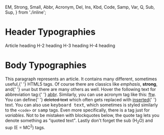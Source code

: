   EM,
  Strong,
  Small,
  Abbr,
  Acronym,
  Del,
  Ins,
  Kbd,
  Code,
  Samp,
  Var,
  Q,
  Sub,
  Sup,
} from './inline';

<Meta title="@ui/typography" />

# Header Typographies

<Canvas>
  <Story name="Header Typographies">
    <Heading level={3} variant="article">
      Article heading
    </Heading>
    <Heading level={3} variant="h-2">
      H-2 heading
    </Heading>
    <Heading level={3} variant="h-3">
      H-3 heading
    </Heading>
    <Heading level={3} variant="h-4">
      H-4 heading
    </Heading>
  </Story>
</Canvas>

# Body Typographies

<Canvas>
  <Story name="Body Typographies">
    <Paragraph>
      This paragraph represents an article. It contains many different,
      sometimes useful,{' '}
      <Link href="https://www.w3schools.com/tags/">HTML5 tags</Link>. Of course
      there are classics like <EM>emphasis</EM>, <Strong>strong</Strong>, and{' '}
      <Small>small</Small> but there are many others as well. Hover the
      following text for abbreviation tag:{' '}
      <Abbr title="abbreviation">abbr</Abbr>. Similarly, you can use acronym tag
      like this: <Acronym title="For The Win">ftw</Acronym>. You can define{' '}
      <Del>deleted text</Del> which often gets replaced with <Ins>inserted</Ins>{' '}
      text.
    </Paragraph>
    <Paragraph>
      You can also use <Kbd>keyboard text</Kbd>, which sometimes is styled
      similarly to the <Code>&lt;code&gt;</Code> or <Samp>samp</Samp> tags. Even
      more specifically, there is a tag just for <Var>variables</Var>. Not to be
      mistaken with blockquotes below, the quote tag lets you denote something
      as <Q>quoted text</Q>. Lastly don't forget the sub (H<Sub>2</Sub>O) and
      sup (E = MC<Sup>2</Sup>) tags.
    </Paragraph>
  </Story>
</Canvas>
